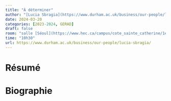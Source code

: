 ```yaml
---
title: "À déterminer"
author: "[Lucia Sbragia](https://www.durham.ac.uk/business/our-people/lucia-sbragia/)"
date: 2024-03-20
categories: [2023-2024, GERAD]
draft: false
room: "salle [Séoul](https://www.hec.ca/campus/cote_sainte_catherine/1er_etage/salles_cours/seoul.html)"
time: "10h30"
url: https://www.durham.ac.uk/business/our-people/lucia-sbragia/
---
```


# Résumé

# Biographie
